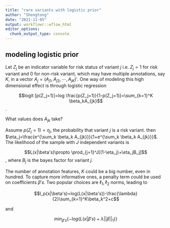 ```yaml
---
title: "rare variants with logistic prior"
author: "Shengtong"
date: "2021-11-05"
output: workflowr::wflow_html
editor_options:
  chunk_output_type: console
---
```


## modeling logistic prior

Let $Z_j$ be an indicator variable for risk status of variant $j$ i.e. $Z_j=1$ for risk variant and $0$ for non-risk variant, which may have multiple annotations, say $K$, in a vector $A_j=(A_{j1}, A_{j2}, \cdots, A_{jK})'$. One way of modeling this high dimensional effect is through logistic regression 

$$logit [p(Z_j=1)]=log \frac{p(Z_j=1)}{1-p(Z_j=1)}=\sum_{k=1}^K \beta_kA_{jk}$$. 

What values does $A_{jk}$ take? 


Assume $p(Z_j=1)=\eta_j$, the probability that variant $j$ is a risk variant. then $\eta_j=\frac{e^{\sum_k \beta_k A_{jk}}}{1+e^{\sum_k \beta_k A_{jk}}}$. The likelihood of the sample with $J$ independent variants is 

$$L(x|\beta's)\propto \prod_{j=1}^J[(1-\eta_j)+\eta_jB_j]$$, 
where $B_j$ is the bayes factor for variant $j$. 

The number of annotation features, $K$ could be a big number, even in hundred. To capture more informative ones, a penalty term could be used on coefficients $\beta's$. Two popular choices are $\ell_1, \ell_2$ norms, leading to 

$$l_p(x|\beta's)=log(L(x|\beta's))-\frac{\lambda}{2}\sum_{k=1}^K\beta_k^2+c$$ 

and 

$$min_{\beta's}\{-log(L(x|\beta's)+\lambda||\beta||_1)\}$$
